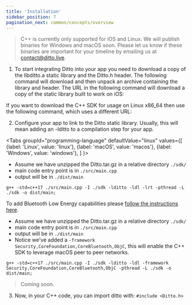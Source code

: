 ```yaml
---
title: 'Installation'
sidebar_position: 7
pagination_next: common/concepts/overview
---
```



> C++ is currently only supported for iOS and Linux. We will publish binaries for Windows and macOS soon. Please let us know if these binaries are important for your timeline by emailing us at [contact@ditto.live](mailto:contact@ditto.live).

1. To start integrating Ditto into your app you need to download a copy of the libditto.a static library and the Ditto.h header. The following command will download and then unpack an archive containing the library and header. The URL in the following command will download a copy of the static library built to work on iOS:

<InstallCode framework="cpp" variant="ios" />

If you want to download the C++ SDK for usage on Linux x86_64 then use the following command, which uses a different URL:

<InstallCode framework="cpp" variant="linux-x86_64" />

2. Configure your app to link to the Ditto static library. Usually, this will mean adding an -lditto to a compilation step for your app.

<Tabs
  groupId="programming-language"
  defaultValue="linux"
  values={[
    {label: 'Linux', value: 'linux'},
    {label: 'macOS', value: 'macos'},
    {label: 'Windows', value: 'windows'},
  ]
}>
<TabItem value="linux">

* Assume we have unzipped the Ditto.tar.gz in a relative directory `./sdk/` 
* main code entry point is in `./src/main.cpp`
* output will be in `./dist/main`

```shell
g++ -std=c++17 ./src/main.cpp -I ./sdk -lditto -ldl -lrt -pthread -L ./sdk -o dist/main;
```

To add Bluetooth Low Energy capabilities please [follow the instructions here](./linux).

</TabItem>
<TabItem value="macos">

* Assume we have unzipped the Ditto.tar.gz in a relative directory `./sdk/` 
* main code entry point is in `./src/main.cpp`
* output will be in `./dist/main`
* Notice we've added a `-framework Security,CoreFoundation,CoreBluetooth,ObjC`, this will enable the C++ SDK to leverage macOS peer to peer networks.

```shell
g++ -std=c++17 ./src/main.cpp -I ./sdk -lditto -ldl -framework Security,CoreFoundation,CoreBluetooth,ObjC -pthread -L ./sdk -o dist/main;
```


</TabItem>
<TabItem value="windows">

> Coming soon.

</TabItem>
</Tabs>

3. Now, in your C++ code, you can import ditto with: `#include <Ditto.h>`

<Snippet name='online-playground' language='cpp' />


